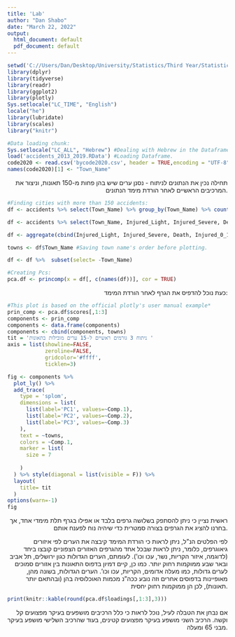 ---
title: 'Lab'
author: "Dan Shabo"
date: "March 22, 2022"
output:
  html_document: default
  pdf_document: default
---

```{r libraries, echo=FALSE, message=FALSE, warning=FALSE, results='hide'}
setwd('C://Users/Dan/Desktop/University/Statistics/Third Year/Statistical Learning/Lab1')
library(dplyr)
library(tidyverse)
library(readr)
library(ggplot2)
library(plotly)
Sys.setlocale("LC_TIME", "English")
locale("he")
library(lubridate)
library(scales)
library("knitr")
```

```{r  1, echo=FALSE, message=FALSE, warning=FALSE, results='hide'}
#Data loading chunk:
Sys.setlocale("LC_ALL", "Hebrew") #Dealing with Hebrew in the Dataframe.
load('accidents_2013_2019.RData') #Loading Dataframe.
code2020 <- read.csv('bycode2020.csv', header = TRUE,encoding = "UTF-8")
names(code2020)[1] <- "Town_Name"

```
<div style="text-align: right">
תחילה נכין את הנתונים לניתוח - נסנן ערים שיש בהן פחות מ-150 תאונות, וניצור את המרכיבים הראשיים לאחר הורדת מימד הנתונים.
<div style="text-align: left">
```{r, message=FALSE, warning=FALSE, error=TRUE}
#Finding cities with more than 150 accidents:
df <- accidents %>% select(Town_Name) %>% group_by(Town_Name) %>% count() %>%na.omit() %>% filter(n > 150)

df <- accidents %>% select(Town_Name, Injured_Light, Injured_Severe, Death, Injured_0_19, Injured_20_64, Injured_65_plus) %>%filter(Town_Name == df$Town_Name)

df <- aggregate(cbind(Injured_Light, Injured_Severe, Death, Injured_0_19, Injured_20_64, Injured_65_plus) ~ Town_Name, data = df, FUN = sum,na.rm=TRUE) 

towns <- df$Town_Name #Saving town name's order before plotting.

df <- df %>%  subset(select= -Town_Name)

#Creating Pcs:
pca.df <- princomp(x = df[, c(names(df))], cor = TRUE) 
```

<div style="text-align: right">

כעת נוכל להדפיס את הגרף לאחר הורדת המימד:

<div style="text-align: left">

```{r  5,fig.align='center', message=FALSE, warning=FALSE}
#This plot is based on the official plotly's user manual example*
prin_comp <- pca.df$scores[,1:3]
components <- prin_comp
components <- data.frame(components)
components <- cbind(components, towns)
tit = 'ניתוח 3 גורמים ראשיים ל-15 ערים מובילות בתאונות '
axis = list(showline=FALSE,
            zeroline=FALSE,
            gridcolor='#ffff',
            ticklen=3) 

fig <- components %>%
  plot_ly() %>%
  add_trace(
    type = 'splom',
    dimensions = list(
      list(label='PC1', values=~Comp.1),
      list(label='PC2', values=~Comp.2),
      list(label='PC3', values=~Comp.3)
    ),
    text = ~towns,
    colors = ~Comp.1,
    marker = list(
      size = 7
      
    )
  ) %>% style(diagonal = list(visible = F)) %>%
  layout(
    title= tit
  )
options(warn=-1)
fig
```

<div style="text-align: right">

ראשית נציין כי ניתן להסתפק בשלושה גרפים בלבד או אפילו בגרף תלת מימדי אחד, אך בחרנו להציג את הגרפים בצורה סמטרית כדי שיהיה נוח לפענח אותם.

לפי הפלטים הנ"ל, ניתן לראות כי הורדת המימד קיבצה את הערים לפי איזורים גיאוגרפים, כלומר, ניתן לראות שבכל אחד מהגרפים האזורים הצפוניים קובצו ביחד (לדוגמה, איזור הקריות, נשר, עכו וכו'). לעומתם, הערים הגדולות כגון ירושלים, תל אביב ובאר שבע ממוקמות רחוק יותר. כמו כן, קיים דמיון בדפוס התאונות בין אזורים סמוכים לערים גדולות, כמו מעלה אדומים, הקריות, עכו וכו'. הערים הגדולות, בשונה מהן, מאופיינות בדפוסים אחרים וזה נובע ככה"נ מכמות האוכלוסיה בהן (ובהתאם יותר תאונות), לכן הן ממוקמות רחוק יחסית.

<div style="text-align: left">

```{r}
print(knitr::kable(round(pca.df$loadings[,1:3],3)))
```

<div style="text-align: right">

אם נבחן את הטבלה לעיל, נוכל לראות כי כלל הרכיבים מושפעים בעיקר מפצועים קל וקשה. הרכיב השני מושפע בעיקר מפצועים קטינים, בעוד שהרכיב השלישי מושפע בעיקר מבני 65 ומעלה.
